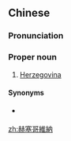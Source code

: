 ==Chinese==
{{zh-forms|s=赫塞哥维纳|gloss=-}}

===Pronunciation===
{{zh-pron
|m=Hèsègēwéinà
|c=haak1 sak1 go1 wai4 naap6
|cat=pn
}}

===Proper noun===
{{zh-propn}}

# {{lb|zh|Taiwan}} [[Herzegovina]]

====Synonyms====
* {{qualifier|Mainland China}} {{zh-l|黑塞哥維那}}

[[zh:赫塞哥維納]]